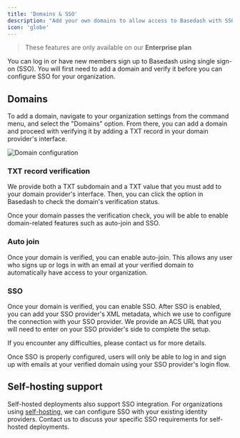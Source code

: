 ```yaml
---
title: 'Domains & SSO'
description: "Add your own domains to allow access to Basedash with SSO and auto join"
icon: 'globe'
---
```


> These features are only available on our **Enterprise plan**

You can log in or have new members sign up to Basedash using single sign-on (SSO). You will first need to add a domain and verify it before you can configure SSO for your organization.

## Domains

To add a domain, navigate to your organization settings from the command menu, and select the "Domains" option. From there, you can add a domain and proceed with verifying it by adding a TXT record in your domain provider's interface.

<img
  className="block"
  src="/images/domain-configuration.png"
  alt="Domain configuration"
/>

### TXT record verification

We provide both a TXT subdomain and a TXT value that you must add to your domain provider's interface. Then, you can click the option in Basedash to check the domain's verification status.

Once your domain passes the verification check, you will be able to enable domain-related features such as auto-join and SSO.

### Auto join

Once your domain is verified, you can enable auto-join. This allows any user who signs up or logs in with an email at your verified domain to automatically have access to your organization.

### SSO

Once your domain is verified, you can enable SSO. After SSO is enabled, you can add your SSO provider's XML metadata, which we use to configure the connection with your SSO provider. We provide an ACS URL that you will need to enter on your SSO provider's side to complete the setup.

If you encounter any difficulties, please contact us for more details.

Once SSO is properly configured, users will only be able to log in and sign up with emails at your verified domain using your SSO provider's login flow.

## Self-hosting support

Self-hosted deployments also support SSO integration. For organizations using [self-hosting](/essentials/self-hosting), we can configure SSO with your existing identity providers. Contact us to discuss your specific SSO requirements for self-hosted deployments.